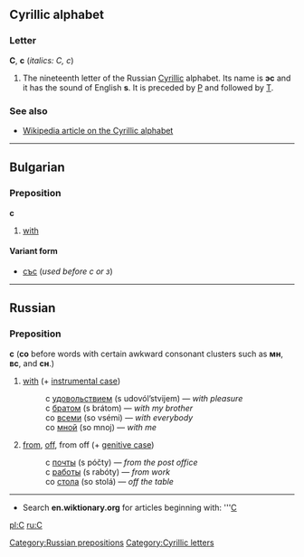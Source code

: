 == Cyrillic alphabet ==
=== Letter ===
'''С''', '''с''' (''italics: С, с'')

#The nineteenth letter of the Russian [[Cyrillic]] alphabet. Its name is '''эс''' {{IPAchar|(ɛs)}} and it has the sound of English '''s'''. It is preceded by [[р|Р]] and followed by [[т|Т]].

===See also===
*[[w:Cyrillic alphabet|Wikipedia article on the Cyrillic alphabet]]

----

==Bulgarian==
===Preposition===
'''с'''

# [[with]]

====Variant form====
*[[със]] (''used before с or з'')

----

== Russian ==
[[Category:Russian prepositions]]
===Preposition===
'''с''' ('''со''' before words with certain awkward consonant clusters such as '''мн''', '''вс''', and '''сн'''.)

# [[with]] (+ [[instrumental case]])
#:с [[удовольствие|удовольствием]] (s udovól’stvijem) — ''with pleasure''
#:с [[брат|братом]] (s brátom) — ''with my brother''
#:со [[весь|всеми]] (so vsémi) — ''with everybody''
#:со [[я|мной]] (so mnoj) — ''with me''
# [[from]], [[off]], from off (+ [[genitive case]])
#:с [[почта|почты]] (s póčty) — ''from the post office''
#:с [[работа|работы]] (s rabóty) — ''from work''
#:со [[стол|стола]] (so stolá) — ''off the table''

----

*Search '''en.wiktionary.org''' for articles beginning with: '''[http://wiktionary.org/w/wiki.phtml?title=Special:Allpages&from=С С]

[[pl:С]]
[[ru:С]]
[[Category:Cyrillic letters]]